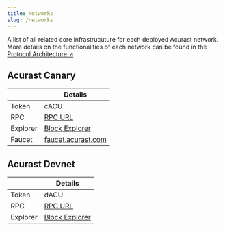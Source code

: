 ```yaml
---
title: Networks
slug: /networks
---
```


A list of all related core infrastrucuture for each deployed Acurast network. More details on the functionalities of each network can be found in the [Protocol Architecture ↗](/acurast-protocol/architecture/instances)

## Acurast Canary

|          | Details                                                                                                       |
| -------- | ------------------------------------------------------------------------------------------------------------- |
| Token    | cACU                                                                                                          |
| RPC      | [RPC URL](wss://acurast-canarynet-ws.prod.gke.acurast.com)                                                    |
| Explorer | [Block Explorer](https://polkadot.js.org/apps/?rpc=wss://acurast-canarynet-ws.prod.gke.acurast.com#/explorer) |
| Faucet   | [faucet.acurast.com](https://faucet.acurast.com/)                                                             |

## Acurast Devnet

|          | Details                                                                                                |
| -------- | ------------------------------------------------------------------------------------------------------ |
| Token    | dACU                                                                                                   |
| RPC      | [RPC URL](wss://wss.collator-1.acurast.papers.tech)                                                    |
| Explorer | [Block Explorer](https://polkadot.js.org/apps/?rpc=wss://wss.collator-1.acurast.papers.tech#/explorer) |
